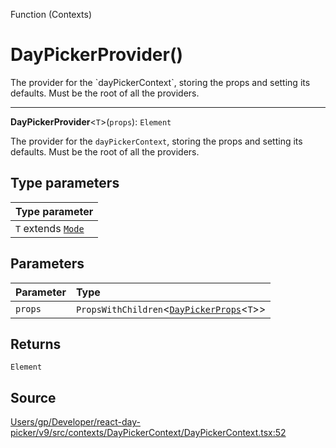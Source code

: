 <SectionTitle>Function (Contexts)</SectionTitle>

# DayPickerProvider()

<Description>
The provider for the `dayPickerContext`, storing the props and setting its
defaults. Must be the root of all the providers.
</Description>

---

<a id="undefined" name="undefined"></a>

<SignatureMemberIdentifier>**DayPickerProvider**\<`T`\>(`props`): `Element`</SignatureMemberIdentifier>

The provider for the `dayPickerContext`, storing the props and setting its
defaults. Must be the root of all the providers.

## Type parameters

| Type parameter |
| :------ |
| `T` extends [`Mode`](/api/next/type-aliases/Mode.md) |

## Parameters

| Parameter | Type |
| :------ | :------ |
| `props` | `PropsWithChildren`\<[`DayPickerProps`](/api/next/type-aliases/DayPickerProps.md)\<`T`\>\> |

## Returns

`Element`

## Source

[Users/gp/Developer/react-day-picker/v9/src/contexts/DayPickerContext/DayPickerContext.tsx:52](https://github.com/gpbl/react-day-picker/blob/next/src/contexts/DayPickerContext/DayPickerContext.tsx#L52)
